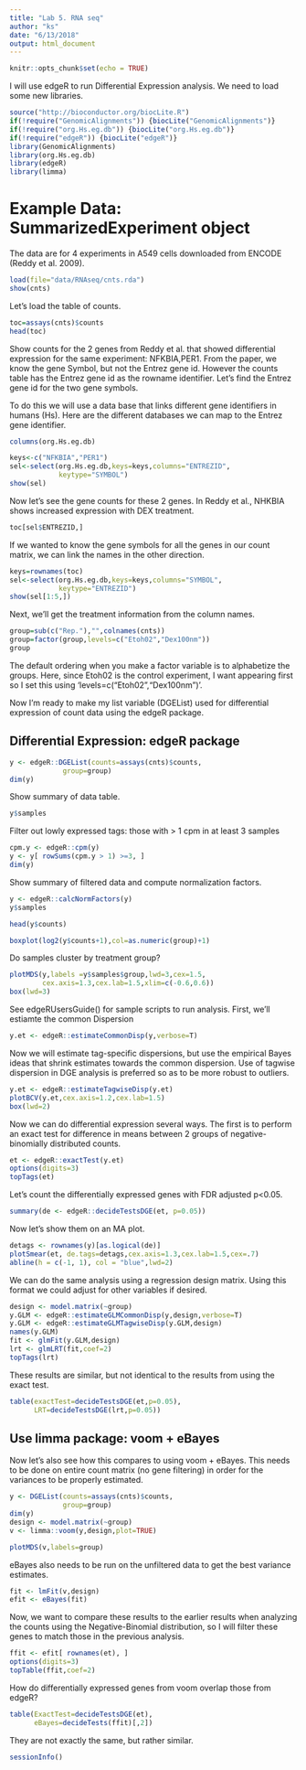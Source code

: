 ```yaml
---
title: "Lab 5. RNA seq"
author: "ks"
date: "6/13/2018"
output: html_document
---
```


```r
knitr::opts_chunk$set(echo = TRUE)
```

I will use edgeR to run Differential Expression analysis. We need to load some new libraries.
```r
source("http://bioconductor.org/biocLite.R")
if(!require("GenomicAlignments")) {biocLite("GenomicAlignments")}
if(!require("org.Hs.eg.db")) {biocLite("org.Hs.eg.db")}
if(!require("edgeR")) {biocLite("edgeR")}
library(GenomicAlignments)
library(org.Hs.eg.db)
library(edgeR)
library(limma) 
```

# Example Data: SummarizedExperiment object

The data are for 4 experiments in A549 cells downloaded from ENCODE  (Reddy et al. 2009).
```r
load(file="data/RNAseq/cnts.rda")
show(cnts)
```

Let's load the table of counts. 
```r
toc=assays(cnts)$counts
head(toc)
```

Show counts for the 2 genes from Reddy et al. that showed differential expression for the same experiment: NFKBIA,PER1. From the paper, we know the gene Symbol, but not the Entrez gene id. However the counts table has the Entrez gene id as the rowname identifier. Let's find the Entrez gene id for the two gene symbols.  

To do this we will use a data base that links different gene identifiers in humans (Hs). Here are the different databases we can map to the Entrez gene identifier.

```r
columns(org.Hs.eg.db)
```


```r
keys<-c("NFKBIA","PER1")
sel<-select(org.Hs.eg.db,keys=keys,columns="ENTREZID",
            keytype="SYMBOL")
show(sel)
```

Now let's see the gene counts for these 2 genes.  In Reddy et al., NHKBIA shows increased expression with DEX treatment.
```r
toc[sel$ENTREZID,]
```

If we wanted to know the gene symbols for all the genes in our count matrix, we can link the names in the other direction.
```r
keys=rownames(toc)
sel<-select(org.Hs.eg.db,keys=keys,columns="SYMBOL",
            keytype="ENTREZID")
show(sel[1:5,])
```


Next, we'll get the treatment information from the column names.
```r
group=sub(c("Rep."),"",colnames(cnts))
group=factor(group,levels=c("Etoh02","Dex100nm"))
group
```

The default ordering when you make a factor variable is to alphabetize the groups. Here, since Etoh02 is the control experiment, I want appearing first so I set this using 'levels=c("Etoh02","Dex100nm")'.

Now I'm ready to make my list variable (DGEList) used for differential expression of count data using the edgeR package.


## Differential Expression: edgeR package

```r
y <- edgeR::DGEList(counts=assays(cnts)$counts,
             group=group)
dim(y)
```

Show summary of data table.
```r
y$samples
```

Filter out lowly expressed tags:  those with > 1 cpm in at least 3 samples
```r
cpm.y <- edgeR::cpm(y)
y <- y[ rowSums(cpm.y > 1) >=3, ]
dim(y)
```

Show summary of filtered data and compute normalization factors.
```r
y <- edgeR::calcNormFactors(y)
y$samples
```

```r
head(y$counts)
```


```r
boxplot(log2(y$counts+1),col=as.numeric(group)+1)
```


Do samples cluster by treatment group?
```r
plotMDS(y,labels =y$samples$group,lwd=3,cex=1.5,
        cex.axis=1.3,cex.lab=1.5,xlim=c(-0.6,0.6))
box(lwd=3)
```

See edgeRUsersGuide() for sample scripts to run analysis.
First, we'll estiamte the common Dispersion

```r
y.et <- edgeR::estimateCommonDisp(y,verbose=T)
```

Now we will estimate tag-specific dispersions, but use the empirical Bayes ideas that shrink estimates towards the common dispersion. Use of tagwise dispersion in DGE analysis is preferred so as to be more robust to outliers.
```r
y.et <- edgeR::estimateTagwiseDisp(y.et)
plotBCV(y.et,cex.axis=1.2,cex.lab=1.5)
box(lwd=2)
```

Now we can do differential expression several ways. The first is to perform an exact test for difference in means between 2 groups of negative-binomially distributed counts.
```r
et <- edgeR::exactTest(y.et)
options(digits=3)
topTags(et)
```

Let's count the differentially expressed genes with FDR adjusted p<0.05.
```r
summary(de <- edgeR::decideTestsDGE(et, p=0.05))
```

Now let's show them on an MA plot.
```r
detags <- rownames(y)[as.logical(de)]
plotSmear(et, de.tags=detags,cex.axis=1.3,cex.lab=1.5,cex=.7)
abline(h = c(-1, 1), col = "blue",lwd=2)
```

We can do the same analysis using a regression design matrix. Using this format we could adjust for other variables if desired.
```r
design <- model.matrix(~group)
y.GLM <- edgeR::estimateGLMCommonDisp(y,design,verbose=T)
y.GLM <- edgeR::estimateGLMTagwiseDisp(y.GLM,design)
names(y.GLM)
fit <- glmFit(y.GLM,design)
lrt <- glmLRT(fit,coef=2)
topTags(lrt)
```

These results are similar, but not identical to the results from using the exact test.
```r
table(exactTest=decideTestsDGE(et,p=0.05),
      LRT=decideTestsDGE(lrt,p=0.05))
```

## Use limma package: voom + eBayes

Now let's also see how this compares to using voom + eBayes.  This needs to be done on entire count matrix (no gene filtering) in order for the variances to be properly estimated. 

```r
y <- DGEList(counts=assays(cnts)$counts,
             group=group)
dim(y)
design <- model.matrix(~group)
v <- limma::voom(y,design,plot=TRUE)
```

```r
plotMDS(v,labels=group)
```

eBayes also needs to be run on the unfiltered data to get the best variance estimates.
```r
fit <- lmFit(v,design)
efit <- eBayes(fit)
```

Now, we want to compare these results to the earlier results when analyzing the counts using the Negative-Binomial distribution, so I will filter these genes to match those in the previous analysis.
```r
ffit <- efit[ rownames(et), ]
options(digits=3)
topTable(ffit,coef=2)
```

How do differentially expressed genes from voom overlap those from edgeR?
```r
table(ExactTest=decideTestsDGE(et),
      eBayes=decideTests(ffit)[,2])
```

They are not exactly the same, but rather similar.


```r
sessionInfo()
```
